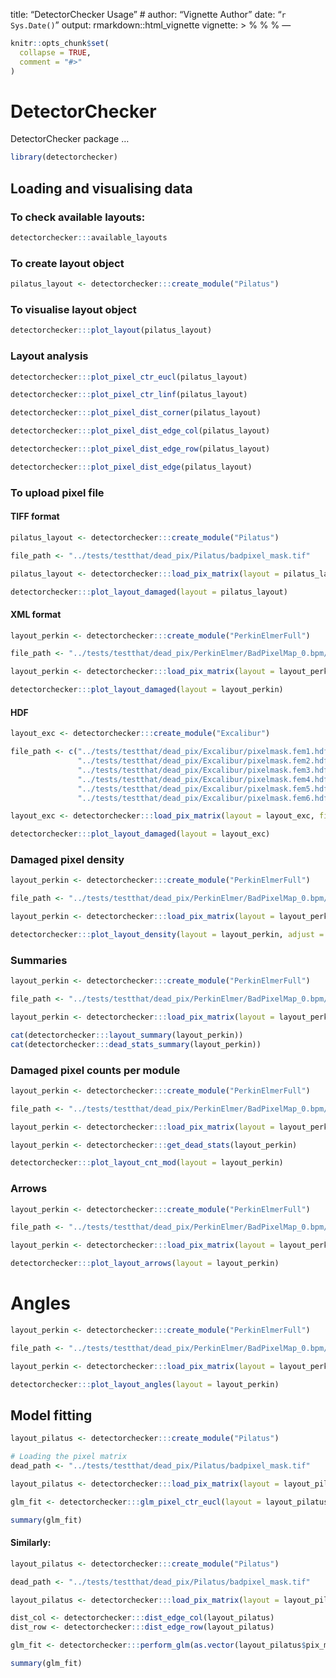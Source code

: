 
title: "DetectorChecker Usage"
# author: "Vignette Author"
date: "`r Sys.Date()`"
output: rmarkdown::html_vignette
vignette: >
  %\VignetteIndexEntry{Vignette Title}
  %\VignetteEngine{knitr::rmarkdown}
  %\VignetteEncoding{UTF-8}
---

```r
knitr::opts_chunk$set(
  collapse = TRUE,
  comment = "#>"
)
```

# DetectorChecker

DetectorChecker package ...
```r
library(detectorchecker)
```

## Loading and visualising data

### To check available layouts:

```r
detectorchecker:::available_layouts
```

### To create layout object

```r
pilatus_layout <- detectorchecker:::create_module("Pilatus")
```

### To visualise layout object

```r
detectorchecker:::plot_layout(pilatus_layout)
```

### Layout analysis

```r
detectorchecker:::plot_pixel_ctr_eucl(pilatus_layout)
```

```r
detectorchecker:::plot_pixel_ctr_linf(pilatus_layout)
```

```r
detectorchecker:::plot_pixel_dist_corner(pilatus_layout)
```

```r
detectorchecker:::plot_pixel_dist_edge_col(pilatus_layout)
```

```r
detectorchecker:::plot_pixel_dist_edge_row(pilatus_layout)
```

```r
detectorchecker:::plot_pixel_dist_edge(pilatus_layout)
```

### To upload pixel file

#### TIFF format

```r
pilatus_layout <- detectorchecker:::create_module("Pilatus")

file_path <- "../tests/testthat/dead_pix/Pilatus/badpixel_mask.tif"

pilatus_layout <- detectorchecker:::load_pix_matrix(layout = pilatus_layout, file_path = file_path)

detectorchecker:::plot_layout_damaged(layout = pilatus_layout)
```

#### XML format

```r
layout_perkin <- detectorchecker:::create_module("PerkinElmerFull")

file_path <- "../tests/testthat/dead_pix/PerkinElmer/BadPixelMap_0.bpm/BadPixelMap.bpm.xml"

layout_perkin <- detectorchecker:::load_pix_matrix(layout = layout_perkin, file_path = file_path)

detectorchecker:::plot_layout_damaged(layout = layout_perkin)
```

#### HDF

```r
layout_exc <- detectorchecker:::create_module("Excalibur")

file_path <- c("../tests/testthat/dead_pix/Excalibur/pixelmask.fem1.hdf", 
               "../tests/testthat/dead_pix/Excalibur/pixelmask.fem2.hdf",
               "../tests/testthat/dead_pix/Excalibur/pixelmask.fem3.hdf",
               "../tests/testthat/dead_pix/Excalibur/pixelmask.fem4.hdf",
               "../tests/testthat/dead_pix/Excalibur/pixelmask.fem5.hdf",
               "../tests/testthat/dead_pix/Excalibur/pixelmask.fem6.hdf")

layout_exc <- detectorchecker:::load_pix_matrix(layout = layout_exc, file_path = file_path)

detectorchecker:::plot_layout_damaged(layout = layout_exc)
```

### Damaged pixel density

```r
layout_perkin <- detectorchecker:::create_module("PerkinElmerFull")

file_path <- "../tests/testthat/dead_pix/PerkinElmer/BadPixelMap_0.bpm/BadPixelMap.bpm.xml"

layout_perkin <- detectorchecker:::load_pix_matrix(layout = layout_perkin, file_path = file_path)

detectorchecker:::plot_layout_density(layout = layout_perkin, adjust = 0.5)
```

### Summaries

```r
layout_perkin <- detectorchecker:::create_module("PerkinElmerFull")

file_path <- "../tests/testthat/dead_pix/PerkinElmer/BadPixelMap_0.bpm/BadPixelMap.bpm.xml"

layout_perkin <- detectorchecker:::load_pix_matrix(layout = layout_perkin, file_path = file_path)

cat(detectorchecker:::layout_summary(layout_perkin))
cat(detectorchecker:::dead_stats_summary(layout_perkin))
```

### Damaged pixel counts per module

```r
layout_perkin <- detectorchecker:::create_module("PerkinElmerFull")

file_path <- "../tests/testthat/dead_pix/PerkinElmer/BadPixelMap_0.bpm/BadPixelMap.bpm.xml"

layout_perkin <- detectorchecker:::load_pix_matrix(layout = layout_perkin, file_path = file_path)

layout_perkin <- detectorchecker:::get_dead_stats(layout_perkin)

detectorchecker:::plot_layout_cnt_mod(layout = layout_perkin)
```

### Arrows

```r
layout_perkin <- detectorchecker:::create_module("PerkinElmerFull")

file_path <- "../tests/testthat/dead_pix/PerkinElmer/BadPixelMap_0.bpm/BadPixelMap.bpm.xml"

layout_perkin <- detectorchecker:::load_pix_matrix(layout = layout_perkin, file_path = file_path)

detectorchecker:::plot_layout_arrows(layout = layout_perkin)
```

# Angles

```r
layout_perkin <- detectorchecker:::create_module("PerkinElmerFull")

file_path <- "../tests/testthat/dead_pix/PerkinElmer/BadPixelMap_0.bpm/BadPixelMap.bpm.xml"

layout_perkin <- detectorchecker:::load_pix_matrix(layout = layout_perkin, file_path = file_path)

detectorchecker:::plot_layout_angles(layout = layout_perkin)
```

## Model fitting

```r
layout_pilatus <- detectorchecker:::create_module("Pilatus")

# Loading the pixel matrix
dead_path <- "../tests/testthat/dead_pix/Pilatus/badpixel_mask.tif"

layout_pilatus <- detectorchecker:::load_pix_matrix(layout = layout_pilatus, file_path = dead_path)

glm_fit <- detectorchecker:::glm_pixel_ctr_eucl(layout = layout_pilatus)

summary(glm_fit)
```

#### Similarly:
```r
layout_pilatus <- detectorchecker:::create_module("Pilatus")

dead_path <- "../tests/testthat/dead_pix/Pilatus/badpixel_mask.tif"

layout_pilatus <- detectorchecker:::load_pix_matrix(layout = layout_pilatus, file_path = dead_path)

dist_col <- detectorchecker:::dist_edge_col(layout_pilatus)
dist_row <- detectorchecker:::dist_edge_row(layout_pilatus)

glm_fit <- detectorchecker:::perform_glm(as.vector(layout_pilatus$pix_matrix) ~ as.vector(dist_col) + as.vector(dist_row))

summary(glm_fit)

```
